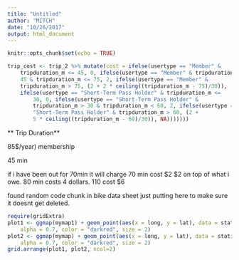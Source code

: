 ```yaml
---
title: "Untitled"
author: "MITCH"
date: "10/26/2017"
output: html_document
---
```


```r
knitr::opts_chunk$set(echo = TRUE)
```

```r
trip_cost <- trip_2 %>% mutate(cost = ifelse(usertype == "Member" & 
    tripduration_m <= 45, 0, ifelse(usertype == "Member" & tripduration_m > 
    45 & tripduration_m <= 75, 2, ifelse(usertype == "Member" & 
    tripduration_m > 75, (2 + 2 * ceiling((tripduration_m - 75)/30)), 
    ifelse(usertype == "Short-Term Pass Holder" & tripduration_m <= 
        30, 0, ifelse(usertype == "Short-Term Pass Holder" & 
        tripduration_m > 30 & tripduration_m < 60, 2, ifelse(usertype == 
        "Short-Term Pass Holder" & tripduration_m > 60, (2 + 
        5 * ceiling((tripduration_m - 60)/30)), NA)))))))
```


** Trip Duration**



85$/year) membership


45 min 



if i have been out for 70min it will charge 
70 min cost $2
$2 on top of what i owe. 
80 min costs 4 dollars. 
110 cost $6







found random code chunk in bike data sheet just putting here to make sure it doesnt get deleted.


```r
require(gridExtra)
plot1 <- ggmap(mymap1) + geom_point(aes(x = long, y = lat), data = station_locs, 
    alpha = 0.7, color = "darkred", size = 2)
plot2 <- ggmap(mymap) + geom_point(aes(x = long, y = lat), data = station_locs, 
    alpha = 0.7, color = "darkred", size = 2)
grid.arrange(plot1, plot2, ncol=2)
```






